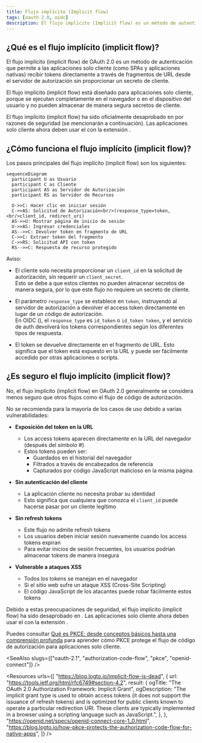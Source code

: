 ```yaml
---
title: Flujo implícito (Implicit flow)
tags: [oauth 2.0, oidc]
description: El flujo implícito (Implicit flow) es un método de autenticación que permite a las aplicaciones solo cliente (como SPAs y aplicaciones nativas) recibir tokens directamente a través de fragmentos de URL desde el servidor de autorización sin proporcionar un secreto de cliente.
---
```


## ¿Qué es el flujo implícito (implicit flow)?

El flujo implícito (implicit flow) de OAuth 2.0 es un método de autenticación que permite a las aplicaciones solo cliente (como SPAs y aplicaciones nativas) recibir tokens directamente a través de fragmentos de URL desde el servidor de autorización sin proporcionar un secreto de cliente.

El flujo implícito (implicit flow) está diseñado para aplicaciones solo cliente, porque se ejecutan completamente en el navegador o en el dispositivo del usuario y no pueden almacenar de manera segura secretos de cliente.

El flujo implícito (implicit flow) ha sido oficialmente desaprobado en <Ref slug="oauth-2.1" /> por razones de seguridad (se mencionarán a continuación). Las aplicaciones solo cliente ahora deben usar el <Ref slug="authorization-code-flow" /> con la extensión <Ref slug="pkce" />.

## ¿Cómo funciona el flujo implícito (implicit flow)?

Los pasos principales del flujo implícito (implicit flow) son los siguientes:

```mermaid
sequenceDiagram
  participant U as Usuario
  participant C as Cliente
  participant AS as Servidor de Autorización
  participant RS as Servidor de Recursos

  U->>C: Hacer clic en iniciar sesión
  C->>AS: Solicitud de Autorización<br/>(response_type=token,<br/>client_id, redirect_uri)
  AS->>U: Mostrar página de inicio de sesión
  U->>AS: Ingresar credenciales
  AS-->>C: Devolver token en fragmento de URL
  C->>C: Extraer token del fragmento
  C->>RS: Solicitud API con token
  RS-->>C: Respuesta de recurso protegido
```

Aviso:

- El cliente solo necesita proporcionar un `client_id` en la solicitud de autorización, sin requerir un `client_secret`.  
  Esto se debe a que estos clientes no pueden almacenar secretos de manera segura, por lo que este flujo no requiere un secreto de cliente.

- El parámetro `response_type` se establece en `token`, instruyendo al servidor de autorización a devolver el access token directamente en lugar de un código de autorización.  
  En OIDC (<Ref slug="openid-connect" />), el `response_type` es `id_token` o `id_token token`, y el servicio de auth devolverá los tokens correspondientes según los diferentes tipos de respuesta.

- El token se devuelve directamente en el fragmento de URL. Esto significa que el token está expuesto en la URL y puede ser fácilmente accedido por otras aplicaciones o scripts.

## ¿Es seguro el flujo implícito (implicit flow)?

No, el flujo implícito (implicit flow) en OAuth 2.0 generalmente se considera menos seguro que otros flujos como el flujo de código de autorización.

No se recomienda para la mayoría de los casos de uso debido a varias vulnerabilidades:

- **Exposición del token en la URL**
   - Los access tokens aparecen directamente en la URL del navegador (después del símbolo #)
   - Estos tokens pueden ser:
     - Guardados en el historial del navegador
     - Filtrados a través de encabezados de referencia
     - Capturados por código JavaScript malicioso en la misma página

- **Sin autenticación del cliente**
   - La aplicación cliente no necesita probar su identidad
   - Esto significa que cualquiera que conozca el `client_id` puede hacerse pasar por un cliente legítimo

- **Sin refresh tokens**
   - Este flujo no admite refresh tokens
   - Los usuarios deben iniciar sesión nuevamente cuando los access tokens expiran
   - Para evitar inicios de sesión frecuentes, los usuarios podrían almacenar tokens de manera insegura

- **Vulnerable a ataques XSS**
   - Todos los tokens se manejan en el navegador
   - Si el sitio web sufre un ataque XSS (Cross-Site Scripting)
   - El código JavaScript de los atacantes puede robar fácilmente estos tokens

Debido a estas preocupaciones de seguridad, el flujo implícito (implicit flow) ha sido desaprobado en <Ref slug="oauth-2.1" />. Las aplicaciones solo cliente ahora deben usar el <Ref slug="authorization-code-flow" /> con la extensión <Ref slug="pkce" />.

Puedes consultar [Qué es PKCE: desde conceptos básicos hasta una comprensión profunda](https://blog.logto.io/how-pkce-protects-the-authorization-code-flow-for-native-apps) para aprender cómo PKCE protege el flujo de código de autorización para aplicaciones solo cliente.

<SeeAlso
  slugs={["oauth-2.1", "authorization-code-flow", "pkce", "openid-connect"]}
/>

<Resources
  urls={[
    "https://blog.logto.io/implicit-flow-is-dead",
    {
      url: "https://tools.ietf.org/html/rfc6749#section-4.2",
      result: {
        ogTitle: "The OAuth 2.0 Authorization Framework: Implicit Grant",
        ogDescription:
          "The implicit grant type is used to obtain access tokens (it does not support the issuance of refresh tokens) and is optimized for public clients known to operate a particular redirection URI. These clients are typically implemented in a browser using a scripting language such as JavaScript.",
      },
    },
    "https://openid.net/specs/openid-connect-core-1_0.html",
    "https://blog.logto.io/how-pkce-protects-the-authorization-code-flow-for-native-apps",
  ]}
/>